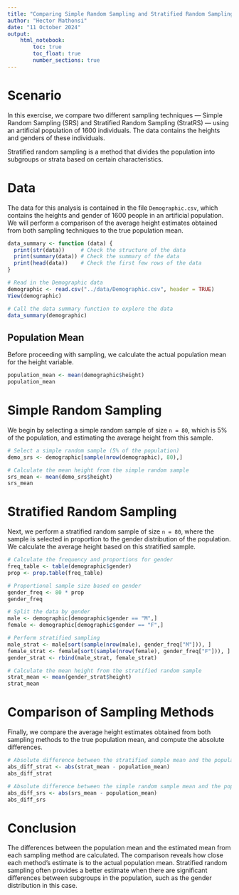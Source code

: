 ```yaml
---
title: "Comparing Simple Random Sampling and Stratified Random Sampling"
author: "Hector Mathonsi"
date: "11 October 2024"
output:
    html_notebook:
        toc: true
        toc_float: true
        number_sections: true
---
```

  
# Scenario
In this exercise, we compare two different sampling techniques — Simple Random Sampling (SRS) and Stratified Random Sampling (StratRS) — using an artificial population of 1600 individuals. The data contains the heights and genders of these individuals.

Stratified random sampling is a method that divides the population into subgroups or strata based on certain characteristics.

# Data
The data for this analysis is contained in the file `Demographic.csv`, which contains the heights and gender of 1600 people in an artificial population. We will perform a comparison of the average height estimates obtained from both sampling techniques to the true population mean.

```r
data_summary <- function (data) {
  print(str(data))     # Check the structure of the data
  print(summary(data)) # Check the summary of the data
  print(head(data))    # Check the first few rows of the data
}

# Read in the Demographic data
demographic <- read.csv("../data/Demographic.csv", header = TRUE)
View(demographic)

# Call the data summary function to explore the data
data_summary(demographic)
```

## Population Mean
Before proceeding with sampling, we calculate the actual population mean for the height variable.

```r
population_mean <- mean(demographic$height)
population_mean
```

# Simple Random Sampling
We begin by selecting a simple random sample of size `n = 80`, which is 5% of the population, and estimating the average height from this sample.

```r
# Select a simple random sample (5% of the population)
demo_srs <- demographic[sample(nrow(demographic), 80),]

# Calculate the mean height from the simple random sample
srs_mean <- mean(demo_srs$height)
srs_mean
```

# Stratified Random Sampling
Next, we perform a stratified random sample of size `n = 80`, where the sample is selected in proportion to the gender distribution of the population. We calculate the average height based on this stratified sample.

```r
# Calculate the frequency and proportions for gender
freq_table <- table(demographic$gender)
prop <- prop.table(freq_table)

# Proportional sample size based on gender
gender_freq <- 80 * prop
gender_freq

# Split the data by gender
male <- demographic[demographic$gender == "M",]
female <- demographic[demographic$gender == "F",]

# Perform stratified sampling
male_strat <- male[sort(sample(nrow(male), gender_freq["M"])), ]
female_strat <- female[sort(sample(nrow(female), gender_freq["F"])), ]
gender_strat <- rbind(male_strat, female_strat)

# Calculate the mean height from the stratified random sample
strat_mean <- mean(gender_strat$height)
strat_mean
```

# Comparison of Sampling Methods
Finally, we compare the average height estimates obtained from both sampling methods to the true population mean, and compute the absolute differences.

```r
# Absolute difference between the stratified sample mean and the population mean
abs_diff_strat <- abs(strat_mean - population_mean)
abs_diff_strat

# Absolute difference between the simple random sample mean and the population mean
abs_diff_srs <- abs(srs_mean - population_mean)
abs_diff_srs
```

# Conclusion
The differences between the population mean and the estimated mean from each sampling method are calculated. The comparison reveals how close each method's estimate is to the actual population mean. Stratified random sampling often provides a better estimate when there are significant differences between subgroups in the population, such as the gender distribution in this case.